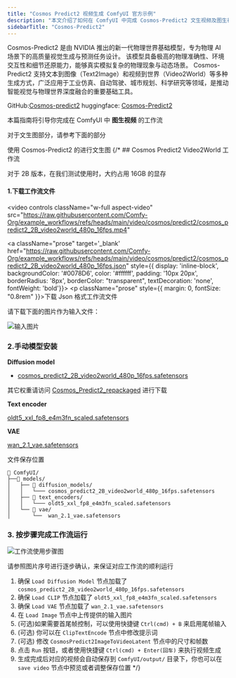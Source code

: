 ```yaml
---
title: "Cosmos Predict2 视频生成 ComfyUI 官方示例"
description: "本文介绍了如何在 ComfyUI 中完成 Cosmos-Predict2 文生视频及图生视频的工作流"
sidebarTitle: "Cosmos-Predict2"
---
```



Cosmos-Predict2 是由 NVIDIA 推出的新一代物理世界基础模型，专为物理 AI 场景下的高质量视觉生成与预测任务设计。
该模型具备极高的物理准确性、环境交互性和细节还原能力，能够真实模拟复杂的物理现象与动态场景。
Cosmos-Predict2 支持文本到图像（Text2Image）和视频到世界（Video2World）等多种生成方式，广泛应用于工业仿真、自动驾驶、城市规划、科学研究等领域，是推动智能视觉与物理世界深度融合的重要基础工具。

GitHub:[Cosmos-predict2](https://github.com/nvidia-cosmos/cosmos-predict2)
huggingface: [Cosmos-Predict2](https://huggingface.co/collections/nvidia/cosmos-predict2-68028efc052239369a0f2959)

本篇指南将引导你完成在 ComfyUI 中  **图生视频** 的工作流

对于文生图部分，请参考下面的部分

<Card title="Cosmos Predict2 文生图" icon="book" href="/zh-CN/tutorials/image/cosmos/cosmos-predict2-t2i">
  使用 Cosmos-Predict2 的进行文生图
</Card>

<UpdateReminder/>
{/* 
## Cosmos Predict2 Video2World 工作流

对于 2B 版本，在我们测试使用时，大约占用 16GB 的显存

#### 1.下载工作流文件

<video
  controls
  className="w-full aspect-video"
  src="https://raw.githubusercontent.com/Comfy-Org/example_workflows/refs/heads/main/video/cosmos/predict2/cosmos_predict2_2B_video2world_480p_16fps.mp4"
></video>

<a className="prose"  target='_blank'  href="https://raw.githubusercontent.com/Comfy-Org/example_workflows/refs/heads/main/video/cosmos/predict2/cosmos_predict2_2B_video2world_480p_16fps.json" style={{ display: 'inline-block', backgroundColor: '#0078D6', color: '#ffffff', padding: '10px 20px', borderRadius: '8px', borderColor: "transparent", textDecoration: 'none', fontWeight: 'bold'}}>
    <p className="prose" style={{ margin: 0, fontSize: "0.8rem" }}>下载 Json 格式工作流文件</p>
</a>


请下载下面的图片作为输入文件：

![输入图片](https://raw.githubusercontent.com/Comfy-Org/example_workflows/refs/heads/main/video/cosmos/predict2/input.png)

###  2.手动模型安装

**Diffusion model**

- [cosmos_predict2_2B_video2world_480p_16fps.safetensors](https://huggingface.co/Comfy-Org/Cosmos_Predict2_repackaged/resolve/main/cosmos_predict2_2B_video2world_480p_16fps.safetensors)

其它权重请访问 [Cosmos_Predict2_repackaged](https://huggingface.co/Comfy-Org/Cosmos_Predict2_repackaged) 进行下载

**Text encoder**

[oldt5_xxl_fp8_e4m3fn_scaled.safetensors](https://huggingface.co/comfyanonymous/cosmos_1.0_text_encoder_and_VAE_ComfyUI/resolve/main/text_encoders/oldt5_xxl_fp8_e4m3fn_scaled.safetensors)

**VAE**

[wan_2.1_vae.safetensors](https://huggingface.co/Comfy-Org/Wan_2.1_ComfyUI_repackaged/resolve/main/split_files/vae/wan_2.1_vae.safetensors)


文件保存位置
```
📂 ComfyUI/
├──📂 models/
│   ├── 📂 diffusion_models/
│   │   └─── cosmos_predict2_2B_video2world_480p_16fps.safetensors
│   ├── 📂 text_encoders/
│   │   └─── oldt5_xxl_fp8_e4m3fn_scaled.safetensors
│   └── 📂 vae/
│       └──  wan_2.1_vae.safetensors
```

### 3. 按步骤完成工作流运行

![工作流使用步骤图](/images/tutorial/video/cosmos/cosmos_predict2_2B_video2world_480p_16fps_step_guide.jpg)

请参照图片序号进行逐步确认，来保证对应工作流的顺利运行
1. 确保 `Load Diffusion Model` 节点加载了 `cosmos_predict2_2B_video2world_480p_16fps.safetensors`
2. 确保 `Load CLIP` 节点加载了 `oldt5_xxl_fp8_e4m3fn_scaled.safetensors`
3. 确保 `Load VAE` 节点加载了 `wan_2.1_vae.safetensors`
4. 在 `Load Image` 节点中上传提供的输入图片
5. (可选)如果需要首尾帧控制，可以使用快捷键 `Ctrl(cmd) + B` 来启用尾帧输入
6. (可选) 你可以在 `ClipTextEncode` 节点中修改提示词
7. (可选) 修改 `CosmosPredict2ImageToVideoLatent` 节点中的尺寸和帧数
8. 点击 `Run` 按钮，或者使用快捷键 `Ctrl(cmd) + Enter(回车)` 来执行视频生成
9. 生成完成后对应的视频会自动保存到 `ComfyUI/output/` 目录下，你也可以在 `save video` 节点中预览或者调整保存位置 */}
